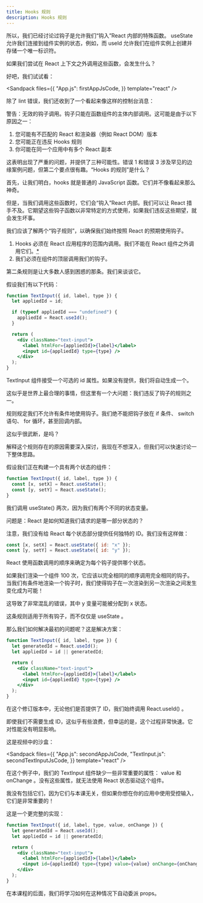 ```yaml
---
title: Hooks 规则
description: Hooks 规则
---
```



所以，我们已经讨论过钩子是允许我们“钩入”React 内部的特殊函数。 useState 允许我们连接到组件实例的状态，例如，而 useId 允许我们在组件实例上创建并存储一个唯一标识符。

如果我们尝试在 React 上下文之外调用这些函数，会发生什么？

好吧，我们试试看：

<Sandpack
  files={{
    "App.js": firstAppJsCode,
  }}
  template="react"
/>

除了 lint 错误，我们还收到了一个看起来像这样的控制台消息：

<Callout type="error">

警告：无效的钩子调用。钩子只能在函数组件的主体内部调用。这可能是由于以下原因之一：

1. 您可能有不匹配的 React 和渲染器（例如 React DOM）版本
2. 您可能正在违反 Hooks 规则
3. 你可能在同一个应用中有多个 React 副本

</Callout>

这表明出现了严重的问题，并提供了三种可能性。错误 1 和错误 3 涉及罕见的边缘案例问题，但第二个要点很有趣。“Hooks 的规则”是什么？

首先，让我们明白，hooks 就是普通的 JavaScript 函数。它们并不像看起来那么神奇。

但是，当我们调用这些函数时，它们会“钩入”React 内部。我们可以让 React 措手不及。它期望这些钩子函数以非常特定的方式使用，如果我们违反这些期望，就会发生坏事。

我们应该了解两个“钩子规则”，以确保我们始终按照 React 的预期使用钩子。

1. Hooks 必须在 React 应用程序的范围内调用。我们不能在 React 组件之外调用它们。<abbr title="例外是我们可以在自定义钩子里调用钩子.我们将之后讨论.">\*</abbr>
2. 我们必须在组件的顶层调用我们的钩子。

第二条规则是让大多数人感到困惑的那条。我们来谈谈它。

<Accordions>

<Accordion title="视频摘要">

假设我们有以下代码：

```jsx
function TextInput({ id, label, type }) {
  let appliedId = id;

  if (typeof appliedId === "undefined") {
    appliedId = React.useId();
  }

  return (
    <div className="text-input">
      <label htmlFor={appliedId}>{label}</label>
      <input id={appliedId} type={type} />
    </div>
  );
}
```

TextInput 组件接受一个可选的 id 属性。如果没有提供，我们将自动生成一个。

这似乎是世界上最合理的事情，但这里有一个大问题：我们违反了钩子的规则之一。

规则规定我们不允许有条件地使用钩子。我们绝不能把钩子放在 if 条件、 switch 语句、 for 循环，甚至回调内部。

这似乎很武断，是吗？

解释这个规则存在的原因需要深入探讨，我现在不想深入，但我们可以快速讨论一下整体思路。

假设我们正在构建一个具有两个状态的组件：

```jsx
function TextInput({ id, label, type }) {
  const [x, setX] = React.useState();
  const [y, setY] = React.useState();
}
```

我们调用 useState() 两次，因为我们有两个不同的状态变量。

问题是：React 是如何知道我们请求的是哪一部分状态的？

注意，我们没有给 React 每个状态部分提供任何独特的 ID。我们没有这样做：

```jsx
const [x, setX] = React.useState({ id: "x" });
const [y, setY] = React.useState({ id: "y" });
```

React 使用函数调用的顺序来确定为每个钩子提供哪个状态。

如果我们渲染一个组件 100 次，它应该以完全相同的顺序调用完全相同的钩子。当我们有条件地渲染一个钩子时，我们使得钩子在一次渲染到另一次渲染之间发生变化成为可能！

这导致了非常混乱的错误，其中 y 变量可能被分配到 x 状态。

这条规则适用于所有钩子，而不仅仅是 useState 。

那么我们如何解决最初的问题呢？这是解决方案：

```jsx
function TextInput({ id, label, type }) {
  let generatedId = React.useId();
  let appliedId = id || generatedId;

  return (
    <div className="text-input">
      <label htmlFor={appliedId}>{label}</label>
      <input id={appliedId} type={type} />
    </div>
  );
}
```

在这个修订版本中，无论他们是否提供了 ID，我们始终调用 React.useId() 。

即使我们不需要生成 ID，这似乎有些浪费，但幸运的是，这个过程非常快速。它对性能没有明显影响。

</Accordion>

</Accordions>

这是视频中的沙盒：

<Sandpack
  files={{
    "App.js": secondAppJsCode,
    "TextInput.js": secondTextInputJsCode,
  }}
  template="react"
/>

<Callout title="缺少了什么">

在这个例子中，我们的 TextInput 组件缺少一些非常重要的属性： value 和 onChange 。没有这些属性，就无法使用 React 状态驱动这个组件。

我没有包括它们，因为它们与本课无关，但如果你想在你的应用中使用受控输入，它们是非常重要的！

这是一个更完整的实现：

```jsx
function TextInput({ id, label, type, value, onChange }) {
  let generatedId = React.useId();
  let appliedId = id || generatedId;

  return (
    <div className="text-input">
      <label htmlFor={appliedId}>{label}</label>
      <input id={appliedId} type={type} value={value} onChange={onChange} />
    </div>
  );
}
```

在本课程的后面，我们将学习如何在这种情况下自动委派 props。

</Callout>
